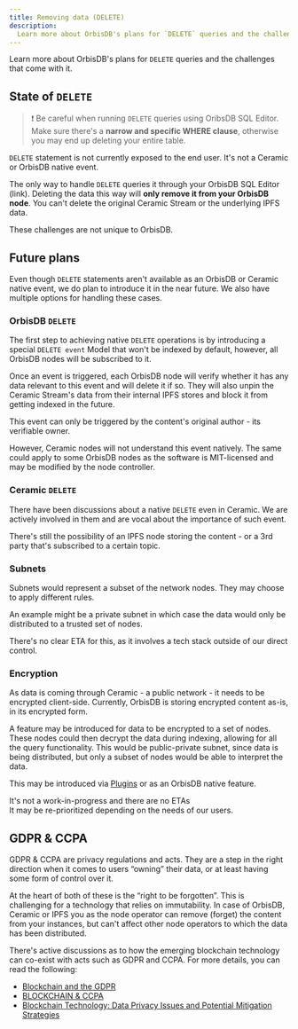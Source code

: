 ```yaml
---
title: Removing data (DELETE)
description:
  Learn more about OrbisDB's plans for `DELETE` queries and the challenges that come with it.
---
```


Learn more about OrbisDB's plans for `DELETE` queries and the challenges that come with it.

## State of `DELETE`

> ❗ Be careful when running `DELETE` queries using OribsDB SQL Editor. Make sure there's a **narrow
> and specific WHERE clause**, otherwise you may end up deleting your entire table.

`DELETE` statement is not currently exposed to the end user. It's not a Ceramic or OrbisDB native
event.

The only way to handle `DELETE` queries it through your OrbisDB SQL Editor (link). Deleting the data
this way will **only remove it from your OrbisDB node**. You can't delete the original Ceramic
Stream or the underlying IPFS data.

These challenges are not unique to OrbisDB.

## Future plans

Even though `DELETE` statements aren't available as an OrbisDB or Ceramic native event, we do plan
to introduce it in the near future. We also have multiple options for handling these cases.

### OrbisDB `DELETE`

The first step to achieving native `DELETE` operations is by introducing a special `DELETE event`
Model that won't be indexed by default, however, all OrbisDB nodes will be subscribed to it.

Once an event is triggered, each OrbisDB node will verify whether it has any data relevant to this
event and will delete it if so. They will also unpin the Ceramic Stream's data from their internal
IPFS stores and block it from getting indexed in the future.

This event can only be triggered by the content's original author - its verifiable owner.

However, Ceramic nodes will not understand this event natively. The same could apply to some OrbisDB
nodes as the software is MIT-licensed and may be modified by the node controller.

### Ceramic `DELETE`

There have been discussions about a native `DELETE` even in Ceramic. We are actively involved in
them and are vocal about the importance of such event.

There's still the possibility of an IPFS node storing the content - or a 3rd party that's subscribed
to a certain topic.

### Subnets

Subnets would represent a subset of the network nodes. They may choose to apply different rules.

An example might be a private subnet in which case the data would only be distributed to a trusted
set of nodes.

There's no clear ETA for this, as it involves a tech stack outside of our direct control.

### Encryption

As data is coming through Ceramic - a public network - it needs to be encrypted client-side.
Currently, OrbisDB is storing encrypted content as-is, in its encrypted form.

A feature may be introduced for data to be encrypted to a set of nodes. These nodes could then
decrypt the data during indexing, allowing for all the query functionality. This would be
public-private subnet, since data is being distributed, but only a subset of nodes would be able to
interpret the data.

This may be introduced via [Plugins](/databases/orbisdb-plugins) or as an OrbisDB native feature.

It's not a work-in-progress and there are no ETAs\
It may be re-prioritized depending on the needs of our users.

## GDPR & CCPA

GDPR & CCPA are privacy regulations and acts. They are a step in the right direction when it comes
to users “owning” their data, or at least having some form of control over it.

At the heart of both of these is the “right to be forgotten”. This is challenging for a technology
that relies on immutability. In case of OrbisDB, Ceramic or IPFS you as the node operator can remove
(forget) the content from your instances, but can't affect other node operators to which the data
has been distributed.

There's active discussions as to how the emerging blockchain technology can co-exist with acts such
as GDPR and CCPA. For more details, you can read the following:

- [Blockchain and the GDPR](<https://www.europarl.europa.eu/RegData/etudes/STUD/2019/634445/EPRS_STU(2019)634445_EN.pdf>)
- [BLOCKCHAIN & CCPA](https://digitalcommons.law.scu.edu/cgi/viewcontent.cgi?article=1667&context=chtlj)
- [Blockchain Technology: Data Privacy Issues and Potential Mitigation Strategies](https://www.davispolk.com/sites/default/files/blockchain_technology_data_privacy_issues_and_potential_mitigation_strategies_w-021-8235.pdf)
